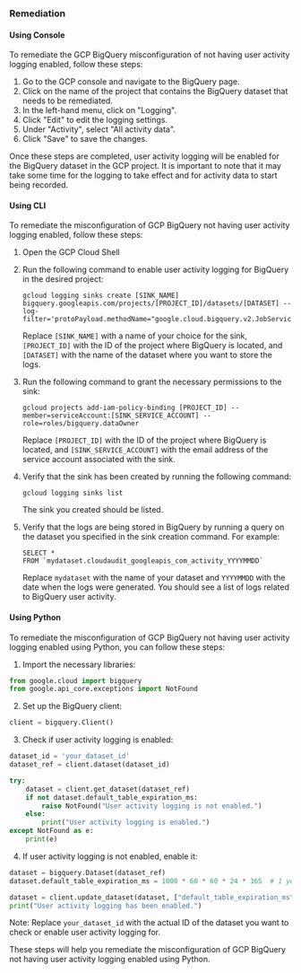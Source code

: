 ### Remediation

#### Using Console

To remediate the GCP BigQuery misconfiguration of not having user activity logging enabled, follow these steps:

1. Go to the GCP console and navigate to the BigQuery page.
2. Click on the name of the project that contains the BigQuery dataset that needs to be remediated.
3. In the left-hand menu, click on "Logging".
4. Click "Edit" to edit the logging settings.
5. Under "Activity", select "All activity data".
6. Click "Save" to save the changes.

Once these steps are completed, user activity logging will be enabled for the BigQuery dataset in the GCP project. It is important to note that it may take some time for the logging to take effect and for activity data to start being recorded.

#### Using CLI

To remediate the misconfiguration of GCP BigQuery not having user activity logging enabled, follow these steps:

1. Open the GCP Cloud Shell
2. Run the following command to enable user activity logging for BigQuery in the desired project: 

   ```
   gcloud logging sinks create [SINK_NAME] bigquery.googleapis.com/projects/[PROJECT_ID]/datasets/[DATASET] --log-filter='protoPayload.methodName="google.cloud.bigquery.v2.JobService.JobCompleted"'
   ```
   Replace `[SINK_NAME]` with a name of your choice for the sink, `[PROJECT_ID]` with the ID of the project where BigQuery is located, and `[DATASET]` with the name of the dataset where you want to store the logs.
   
3. Run the following command to grant the necessary permissions to the sink:

   ```
   gcloud projects add-iam-policy-binding [PROJECT_ID] --member=serviceAccount:[SINK_SERVICE_ACCOUNT] --role=roles/bigquery.dataOwner
   ```
   Replace `[PROJECT_ID]` with the ID of the project where BigQuery is located, and `[SINK_SERVICE_ACCOUNT]` with the email address of the service account associated with the sink.
   
4. Verify that the sink has been created by running the following command:

   ```
   gcloud logging sinks list
   ```
   
   The sink you created should be listed.
   
5. Verify that the logs are being stored in BigQuery by running a query on the dataset you specified in the sink creation command. For example:

   ```
   SELECT *
   FROM `mydataset.cloudaudit_googleapis_com_activity_YYYYMMDD`
   ```
   
   Replace `mydataset` with the name of your dataset and `YYYYMMDD` with the date when the logs were generated. You should see a list of logs related to BigQuery user activity.

#### Using Python

To remediate the misconfiguration of GCP BigQuery not having user activity logging enabled using Python, you can follow these steps:

1. Import the necessary libraries:
```python
from google.cloud import bigquery
from google.api_core.exceptions import NotFound
```

2. Set up the BigQuery client:
```python
client = bigquery.Client()
```

3. Check if user activity logging is enabled:
```python
dataset_id = 'your_dataset_id'
dataset_ref = client.dataset(dataset_id)

try:
    dataset = client.get_dataset(dataset_ref)
    if not dataset.default_table_expiration_ms:
        raise NotFound("User activity logging is not enabled.")
    else:
        print("User activity logging is enabled.")
except NotFound as e:
    print(e)
```

4. If user activity logging is not enabled, enable it:
```python
dataset = bigquery.Dataset(dataset_ref)
dataset.default_table_expiration_ms = 1000 * 60 * 60 * 24 * 365  # 1 year in milliseconds

dataset = client.update_dataset(dataset, ["default_table_expiration_ms"])
print("User activity logging has been enabled.")
```

Note: Replace `your_dataset_id` with the actual ID of the dataset you want to check or enable user activity logging for.

These steps will help you remediate the misconfiguration of GCP BigQuery not having user activity logging enabled using Python.

